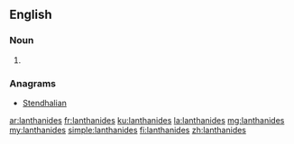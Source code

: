 ==English==

===Noun===
{{head|en|noun plural form}}

# {{plural of|lanthanide|lang=en}}

===Anagrams===
* [[Stendhalian#English|Stendhalian]]

[[ar:lanthanides]]
[[fr:lanthanides]]
[[ku:lanthanides]]
[[la:lanthanides]]
[[mg:lanthanides]]
[[my:lanthanides]]
[[simple:lanthanides]]
[[fi:lanthanides]]
[[zh:lanthanides]]